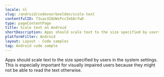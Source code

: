 ```yaml
---
locale: nl
slug: /android/codevoorbeelden/scale-text
contentfulID: 73uav3IAUWsPccIk6ArfwD
type: pageContentPage
title: Scale text on Android
shortDescription: Apps should scale text to the size specified by users in the system settings.
platformFilter: Android
layout: Layout - Code samples
tag: Android code sample
---
```


Apps should scale text to the size specified by users in the system settings. This is especially important for visually impaired users because they might not be able to read the text otherwise.

<CodeSample id="text-scale" locale="nl" platform="android"/>